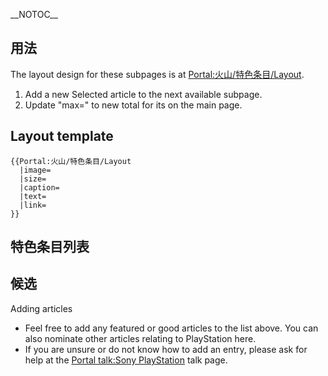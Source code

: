 __NOTOC__
== 用法 ==
The layout design for these subpages is at [[Portal:火山/特色条目/Layout|Portal:火山/特色条目/Layout]].
# Add a new Selected article to the next available subpage.
# Update "max=" to new total for its {{tl|Random portal component}} on the main page.

== Layout template ==
<pre>
{{Portal:火山/特色条目/Layout
  |image=
  |size=
  |caption=
  |text=
  |link=
}}
</pre>
== 特色条目列表 ==
{{purgepage}}
{{Numbered subpages}}
{{purgepage}}

== 候选 ==
;Adding articles
*Feel free to add any featured or good articles to the list above. You can also nominate other articles relating to PlayStation here.
*If you are unsure or do not know how to add an entry, please ask for help at the [[Portal_talk:Sony_PlayStation|Portal talk:Sony PlayStation]] talk page.

<!--
== Nominations ==
请在此网页提名火山主题的特色条目

[[Category:火山主题|{{SUBPAGENAME}}]]
-->